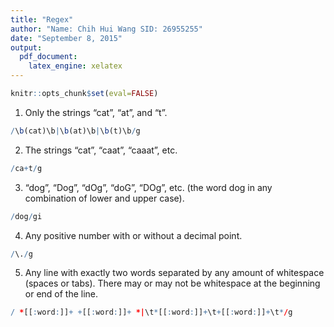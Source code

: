 ---
title: "Regex"
author: "Name: Chih Hui Wang SID: 26955255"
date: "September 8, 2015"
output: 
  pdf_document: 
    latex_engine: xelatex
---
```{r setup, echo=FALSE}
knitr::opts_chunk$set(eval=FALSE)
```
1. Only the strings “cat”, “at”, and “t”.
```{r}
/\b(cat)\b|\b(at)\b|\b(t)\b/g
```
2. The strings “cat”, “caat”, “caaat”, etc.
```{r}
/ca+t/g
```
3. “dog”, “Dog”, “dOg”, “doG”, “DOg”, etc. (the word dog in any combination of lower and upper case).
```{r}
/dog/gi
```
4. Any positive number with or without a decimal point.
```{r}
/\./g
```
5. Any line with exactly two words separated by any amount of whitespace (spaces or tabs). There may or may not be whitespace at the beginning or end of the line.
```{r}
/ *[[:word:]]+ +[[:word:]]+ *|\t*[[:word:]]+\t+[[:word:]]+\t*/g
```



